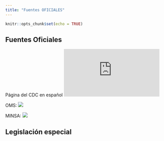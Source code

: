 ```yaml
---
title: "Fuentes OFICIALES"
---
```


```r
knitr::opts_chunk$set(echo = TRUE)
```

## Fuentes Oficiales

Página del CDC en español
![](https://www.cdc.gov/coronavirus/2019-ncov/index-sp.html)

OMS:
![](https://www.who.int/…/novel-coronavirus-2…/advice-for-public)

MINSA:
![](https://www.gob.pe/…/699-conoce-que-es-el-coronavirus-covid…)

## Legislación especial


